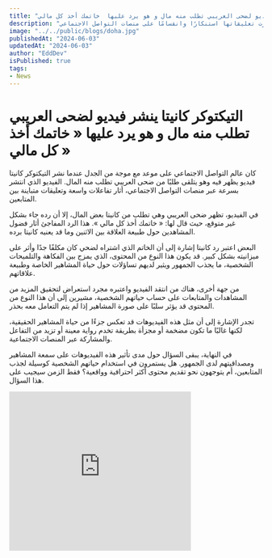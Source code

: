 ```yaml
---
title: "التيكتوكر كانيتا ينشر فيديو لضحى العريبي تطلب منه مال و هو يرد عليها  خاتمك أخذ كل مالي"
description: "ضجة تونسية عبرت عن حالة الجدل حول ضحى العريبي وحديثها عن حبيبها الأمريكي، مع وصفها له بألفاظ مثيرة، وقد أثارت تعليقاتها استنكارًا وانقسامًا على منصات التواصل الاجتماعي."
image: "../../public/blogs/doha.jpg"
publishedAt: "2024-06-03"
updatedAt: "2024-06-03"
author: "EddDev"
isPublished: true
tags:
- News
---
```


# التيكتوكر كانيتا ينشر فيديو لضحى العريبي تطلب منه مال و هو يرد عليها « خاتمك أخذ كل مالي »

كان عالم التواصل الاجتماعي على موعد مع موجة من الجدل عندما نشر التيكتوكر كانيتا فيديو يظهر فيه وهو يتلقى طلبًا من ضحى العريبي تطلب منه المال. الفيديو الذي انتشر بسرعة عبر منصات التواصل الاجتماعي، أثار تفاعلات واسعة وتعليقات متباينة بين المتابعين.

في الفيديو، تظهر ضحى العريبي وهي تطلب من كانيتا بعض المال، إلا أن رده جاء بشكل غير متوقع، حيث قال لها: « خاتمك أخذ كل مالي ». هذا الرد المفاجئ أثار فضول المشاهدين حول طبيعة العلاقة بين الاثنين وما قد يعنيه كانيتا برده.

البعض اعتبر رد كانيتا إشارة إلى أن الخاتم الذي اشتراه لضحي كان مكلفًا جدًا وأثر على ميزانيته بشكل كبير. قد يكون هذا النوع من المحتوى، الذي يمزج بين الفكاهة والتلميحات الشخصية، ما يجذب الجمهور ويثير لديهم تساؤلات حول حياة المشاهير الخاصة وطبيعة علاقاتهم.

من جهة أخرى، هناك من انتقد الفيديو واعتبره مجرد استعراض لتحقيق المزيد من المشاهدات والمتابعات على حساب حياتهم الشخصية، مشيرين إلى أن هذا النوع من المحتوى قد يؤثر سلبًا على صورة المشاهير إذا لم يتم التعامل معه بحذر.

تجدر الإشارة إلى أن مثل هذه الفيديوهات قد تعكس جزءًا من حياة المشاهير الحقيقية، لكنها غالبًا ما تكون مضخمة أو مجزأة بطريقة تخدم رواية معينة أو تزيد من التفاعل والمشاركة عبر المنصات الاجتماعية.

في النهاية، يبقى السؤال حول مدى تأثير هذه الفيديوهات على سمعة المشاهير ومصداقيتهم لدى الجمهور. هل يستمرون في استخدام حياتهم الشخصية كوسيلة لجذب المتابعين، أم يتوجهون نحو تقديم محتوى أكثر احترافية وواقعية؟ فقط الزمن سيجيب على هذا السؤال.


<iframe
  width="360"
  height="315"
  src="https://www.youtube.com/embed/fFAvUOYW8tM"
  frameborder="0"
  allowfullscreen
/>

